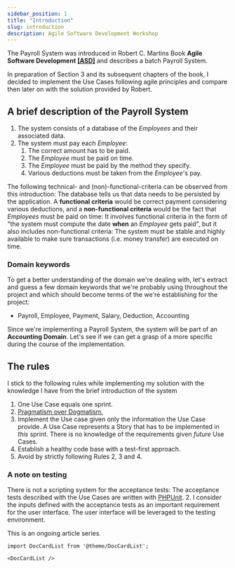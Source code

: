 ```yaml
---
sidebar_position: 1
title: "Introduction"
slug: introduction
description: Agile Software Development Workshop
---
```



The Payroll System was introduced in Robert C. Martins Book **Agile Software Development** [**[ASD]**](/docs/bibliography#asd)  and describes a batch Payroll System.

In preparation of Section 3 and its subsequent chapters of the book, I decided to implement the Use Cases following agile principles and compare then later on with the solution provided by Robert.

## A brief description of the Payroll System
1. The system consists of a database of the _Employees_ and their associated data.
3. The system must pay each _Employee_: 
   1. The correct amount has to be paid.
   2. The _Employee_ must be paid on time.
   3. The _Employee_ must be paid by the method they specify. 
   4. Various deductions must be taken from the _Employee_'s pay. 

The following technical- and (non)-functional-criteria can be observed from this introduction: The database tells us that data needs to be persisted by the application.
A **functional criteria** would be correct payment considering various deductions, and a **non-functional criteria** would be the fact that _Employees_ must be paid on time: It involves functional criteria in the form of "the system must compute the date **when** an _Employee_ gets paid", but it also includes non-functional criteria: The system must be stable and highly available to make sure transactions (i.e. money transfer) are executed on time.

### Domain keywords
To get a better understanding of the domain we're dealing with, let's extract and guess a few domain keywords that we're probably using throughout the project and which should become terms of the <GlosRef name="Ubiquitous Language" file="ddd.ubiquitouslanguage" /> we're establishing for the project:

 - Payroll, Employee, Payment, Salary, Deduction, Accounting

Since we're implementing a Payroll System, the system will be part of an **Accounting Domain**. Let's see if we can get a grasp of a more specific <GlosRef name="Core Domain" file="ddd.coredomain" /> during the course of the implementation.

## The rules
I stick to the following rules while implementing my solution with the knowledge I have from the brief introduction of the system

1. One Use Case equals one sprint.
2. [Pragmatism over Dogmatism.](https://twitter.com/home)
3. Implement the Use case given only the information the Use Case provide. A Use Case represents a Story that has to be implemented in _this_ sprint. There is no knowledge of the requirements given _future_ Use Cases.
3. Establish a healthy code base with a test-first approach. 
4. Avoid <GlosRef name="Needless Complexity" file="sd.symptomsofpoordesign" /> by strictly following Rules 2, 3 and 4.

### A note on testing 
There is not a scripting system for the acceptance tests: The acceptance tests described with the Use Cases are written
with [PHPUnit](https://phpunit.de/).
2. I consider the inputs defined with the acceptance tests as an important requirement for the user interface. The user
interface will be leveraged to the testing environment.


This is an ongoing article series.


```mdx-code-block
import DocCardList from '@theme/DocCardList';

<DocCardList />
```

